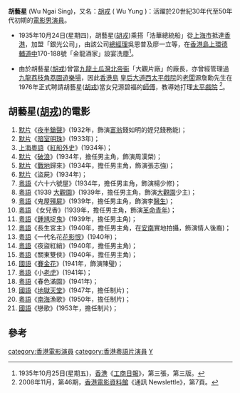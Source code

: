 '''胡藝星''' (Wu Ngai Sing)，又名：[[胡戎|胡戎]] ( Wu Yung )：活躍於20世紀30年代至50年代初期的[[電影|電影]][[男|男]][[演員|演員]]。

* 1935年10月24日(星期四)，胡藝星([[胡戎|胡戎]])乘搭「浩華總統船」從[[上海市|上海市]]抵達[[香港|香港]]，加盟「銀光公司」，由該公司[[總經理|總經理]]吳恩普及廖一立等，在[[香港島|香港島]][[上環|上環]][[德輔道中|德輔道中]]170-188號「金龍酒家」設宴洗塵<ref>1935年10月25日(星期五)，[[香港|香港]]《[[工商日報|工商日報]]》，第三張，第三版。</ref>。

* 由於胡藝星([[胡戎|胡戎]])曾當[[九龍|九龍]][[土瓜灣|土瓜灣]][[北帝街|北帝街]]「大觀片廠」的廠長，亦曾經管理過[[九龍|九龍]][[荔枝角|荔枝角]][[荔園遊樂場|荔園遊樂場]]，因此[[香港島|香港島]] [[皇后大道西|皇后大道西]][[太平戲院_(香港)|太平戲院]]的[[老闆|老闆]]源詹勳先生在1976年正式聘請胡藝星([[胡戎|胡戎]])當女兒源碧福的[[師傅|師傅]]，教導她打理[[太平戲院_(香港)|太平戲院]] <ref>2008年11月，第46期，[[香港電影資料館|香港電影資料館]]《通訊 Newslettle》，第7頁。</ref>。

== 胡藝星([[胡戎|胡戎]])的電影 ==
# [[默片|默片]]《[[夜半鎗聲|夜半鎗聲]]》(1932年，飾演[[富翁|富翁]]錢如明的姪兒錢務能)；
# [[默片|默片]]《[[暗室明珠|暗室明珠]]》(1933年)；
# [[上海|上海]][[粵語|粵語]]《[[紅船外史|紅船外史]]》(1934年)；
# [[默片|默片]]《[[破浪|破浪]]》(1934年，擔任男主角，飾演周漢榮)；
# [[默片|默片]]《[[戰地|戰地]]歸來》(1934年，擔任男主角，飾演張志強)；
# [[默片|默片]]《盜屍》(1934年)；
# [[粵語|粵語]]《六十六號屋》(1934年，擔任男主角，飾演楊少修)；
# [[粵語|粵語]]《1939 [[大觀園|大觀園]]》(1939年，擔任男主角，飾演[[大觀園|大觀園]]少主)；
# [[粵語|粵語]]《鬼屋[[殭屍|殭屍]]》(1939年，擔任男主角，飾演李[[醫生|醫生]])；
# [[粵語|粵語]] 《女兒香》(1939年，擔任男主角，飾演[[革命|革命]][[青年|青年]])；
# [[粵語|粵語]]《[[鍾馗|鍾馗]]捉[[鬼|鬼]]》(1939年，擔任男主角)；
# [[粵語|粵語]]《長生宮主》(1940年，擔任男主角，在[[越南|安南]]實地拍攝，飾演情人後裔)；
# [[粵語|粵語]]《一代名花[[花影恨|花影恨]]》(1940年)；
# [[粵語|粵語]]《夜盜紅綃》(1940年，擔任男主角)；
# [[粵語|粵語]]《關東雙俠》(1940年，擔任男主角)；
# [[國語|國語]]《[[賽金花|賽金花]]》(1941年，飾演陳璧)；
# [[粵語|粵語]]《小[[老虎|老虎]]》(1941年)；
# [[粵語|粵語]]《春色滿園》(1941年)；
# [[國語|國語]]《[[地獄|地獄]][[天堂|天堂]]》(1947年，擔任制片)；
# [[粵語|粵語]]《[[南海|南海]]漁歌》(1950年，擔任制片)；
# [[國語|國語]]《戀歌》(1953年，擔任制片)；

== 參考 ==
<div class="references-small">
<references />
</div>

[[category:香港電影演員|category:香港電影演員]]
[[category:香港粵語片演員|category:香港粵語片演員]]
[[category:胡姓|Y]]